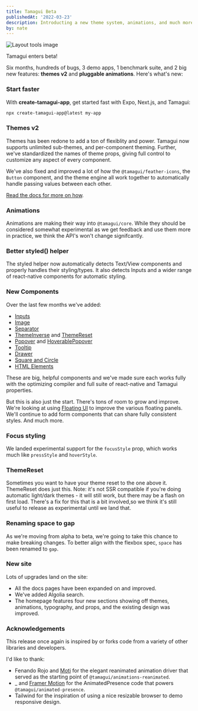 ```yaml
---
title: Tamagui Beta
publishedAt: '2022-03-23'
description: Introducting a new theme system, animations, and much more.
by: nate
---
```


<Image
  title="Layout tools image"
  src="/blog/introducing-tamagui/hero.png"
  size="hero"
  height={200}
/>

Tamagui enters beta!

Six months, hundreds of bugs, 3 demo apps, 1 benchmark suite, and 2 big new features: **themes v2** and **pluggable animations**. Here's what's new:

### Start faster

With **create-tamagui-app**, get started fast with Expo, Next.js, and Tamagui:

```bash
npx create-tamagui-app@latest my-app
```

### Themes v2

Themes has been redone to add a ton of flexiblity and power. Tamagui now supports unlimited sub-themes, and per-component theming. Further, we've standardized the names of theme props, giving full control to customize any aspect of every component.

<ScrollView horizontal showsHorizontalScrollbars={false}>
  <XStack py="$4">
    <YStack scale={0.8}>
      <MediaPlayerDemo theme="pink" />
    </YStack>
    <YStack scale={0.8}>
      <MediaPlayerDemo theme="blue" />
    </YStack>
  </XStack>
</ScrollView>

We've also fixed and improved a lot of how the `@tamagui/feather-icons`, the `Button` component, and the theme engine all work together to automatically handle passing values between each other.

[Read the docs for more on how](/docs/intro/themes).

### Animations

Animations are making their way into `@tamagui/core`. While they should be considered somewhat experimental as we get feedback and use them more in practice, we think the API's won't change signifcantly.

### Better styled() helper

The styled helper now automatically detects Text/View components and properly handles their styling/types. It also detects Inputs and a wider range of react-native components for automatic styling.

### New Components

Over the last few months we've added:

- [Inputs](/docs/components/forms)
- [Image](/docs/components/image)
- [Separator](/docs/components/separator)
- [ThemeInverse](/docs/core/theme#theme-inverse) and [ThemeReset](/docs/core/theme#theme-reset)
- [Popover](/docs/components/popover) and [HoverablePopover](/docs/components/hoverable-popover)
- [Tooltip](/docs/components/tooltip)
- [Drawer](/docs/components/drawer)
- [Square and Circle](/docs/components/shapes)
- [HTML Elements](/docs/components/html-elements)

These are big, helpful components and we've made sure each works fully with the optimizing compiler and full suite of react-native and Tamagui properties.

But this is also just the start. There's tons of room to grow and improve. We're looking at using [Floating UI]() to improve the various floating panels. We'll continue to add form components that can share fully consistent styles. And much more.

### Focus styling

We landed experimental support for the `focusStyle` prop, which works much like `pressStyle` and `hoverStyle`.

### ThemeReset

Sometimes you want to have your theme reset to the one above it. ThemeReset does just this. Note: it's not SSR compatible if you're doing automatic light/dark themes - it will still work, but there may be a flash on first load. There's a fix for this that is a bit involved,so we think it's still useful to release as experimental until we land that.

### Renaming space to gap

As we're moving from alpha to beta, we're going to take this chance to make breaking changes. To better align with the flexbox spec, `space` has been renamed to `gap`.

### New site

Lots of upgrades land on the site:

- All the docs pages have been expanded on and improved.
- We've added Algolia search.
- The homepage features four new sections showing off themes, animations, typography, and props, and the existing design was improved.

### Acknowledgements

This release once again is inspired by or forks code from a variety of other libraries and developers.

I'd like to thank:

- Fenando Rojo and [Moti]() for the elegant reanimated animation driver that served as the starting point of `@tamagui/animations-reanimated`.
- \_ and [Framer Motion](https://github.com/framer/motion) for the AnimatedPresence code that powers `@tamagui/animated-presence`.
- Tailwind for the inspiration of using a nice resizable browser to demo responsive design.
